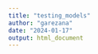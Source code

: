 ```yaml
---
title: "testing_models"
author: "garezana"
date: "2024-01-17"
output: html_document
---
```


```r
```
